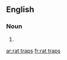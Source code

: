 {{also|rattraps}}
==English==

===Noun===
{{head|en|noun plural form}}

# {{plural of|rat trap|lang=en}}

[[ar:rat traps]]
[[fr:rat traps]]